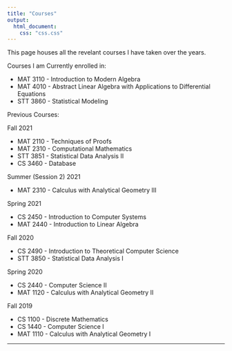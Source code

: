 ```yaml
---
title: "Courses"
output:
  html_document:
    css: "css.css"
---
```


This page houses all the revelant courses I have taken over the years.

Courses I am Currently enrolled in:

* MAT 3110 - Introduction to Modern Algebra
* MAT 4010 - Abstract Linear Algebra with Applications to Differential Equations
* STT 3860 - Statistical Modeling


Previous Courses:

Fall 2021

* MAT 2110 - Techniques of Proofs
* MAT 2310 - Computational Mathematics
* STT 3851 - Statistical Data Analysis II
* CS 3460 - Database

Summer (Session 2) 2021

* MAT 2310 - Calculus with Analytical Geometry III

Spring 2021

* CS 2450 - Introduction to Computer Systems
* MAT 2440 - Introduction to Linear Algebra

Fall 2020

* CS 2490 - Introduction to Theoretical Computer Science
* STT 3850 - Statistical Data Analysis I

Spring 2020

* CS 2440 - Computer Science II
* MAT 1120 - Calculus with Analytical Geometry II

Fall 2019

* CS 1100 - Discrete Mathematics
* CS 1440 - Computer Science I
* MAT 1110 - Calculus with Analytical Geometry I

__________
